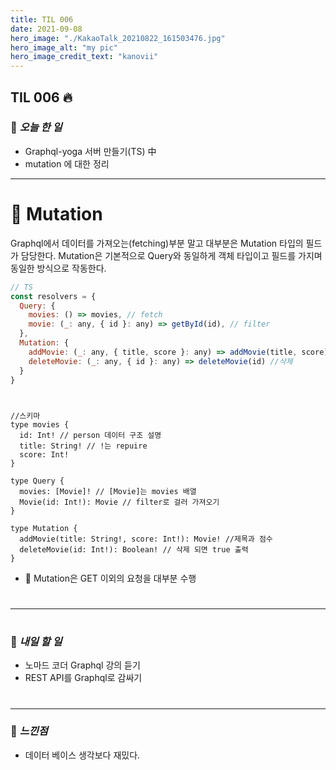 ```yaml
---
title: TIL 006
date: 2021-09-08
hero_image: "./KakaoTalk_20210822_161503476.jpg"
hero_image_alt: "my pic"
hero_image_credit_text: "kanovii"
---
```


## TIL 006 🔥  
  
### 🍆 *오늘 한 일*
- Graphql-yoga 서버 만들기(TS) 中
- mutation 에 대한 정리
 * * *
#  

# 🤔 Mutation

Graphql에서 데이터를 가져오는(fetching)부분 말고 대부분은 Mutation 타입의 필드가 담당한다.
Mutation은 기본적으로 Query와 동일하게 객체 타입이고 필드를 가지며 동일한 방식으로 작동한다. 


```javascript
// TS
const resolvers = {
  Query: {
    movies: () => movies, // fetch
    movie: (_: any, { id }: any) => getById(id), // filter
  },
  Mutation: {
    addMovie: (_: any, { title, score }: any) => addMovie(title, score), //추가
    deleteMovie: (_: any, { id }: any) => deleteMovie(id) //삭제
  }
}

```
#  

```
//스키마
type movies {
  id: Int! // person 데이터 구조 설명
  title: String! // !는 repuire 
  score: Int!  
}

type Query {
  movies: [Movie]! // [Movie]는 movies 배열
  Movie(id: Int!): Movie // filter로 걸러 가져오기 
}

type Mutation {
  addMovie(title: String!, score: Int!): Movie! //제목과 점수
  deleteMovie(id: Int!): Boolean! // 삭제 되면 true 출력
}

```

- 🚧 Mutation은 GET 이외의 요청을 대부분 수행

#  
* * *  

#  
### 🍆 *내일 할 일*    
- 노마드 코더 Graphql 강의 듣기  
- REST API를 Graphql로 감싸기  
#  
  * * *  
### 🍆 *느낀점* 
- 데이터 베이스 생각보다 재밌다.
